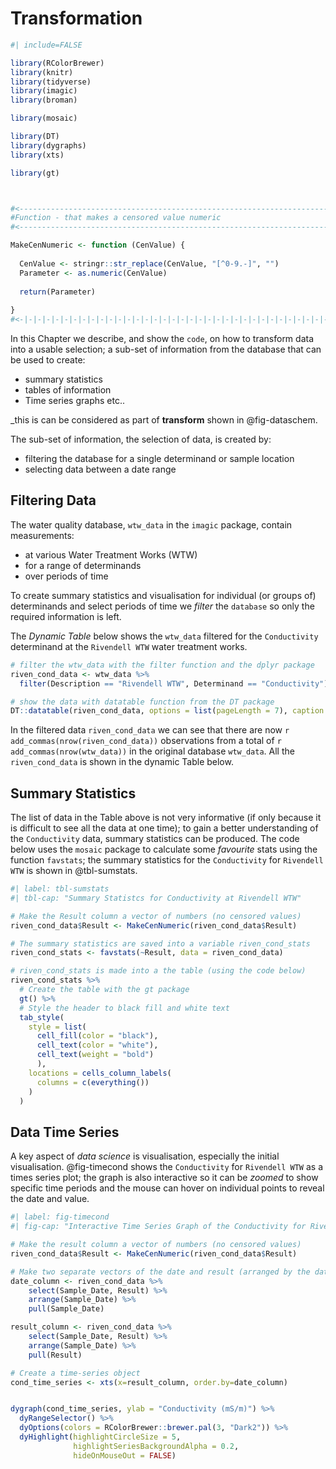 # Transformation

```r
#| include=FALSE

library(RColorBrewer)
library(knitr)
library(tidyverse)
library(imagic)
library(broman)

library(mosaic)

library(DT)
library(dygraphs)
library(xts)

library(gt)



#<----------------------------------------------------------------------
#Function - that makes a censored value numeric
#<----------------------------------------------------------------------

MakeCenNumeric <- function (CenValue) { 
  
  CenValue <- stringr::str_replace(CenValue, "[^0-9.-]", "") 
  Parameter <- as.numeric(CenValue) 
  
  return(Parameter) 
  
}
#<-|-|-|-|-|-|-|-|-|-|-|-|-|-|-|-|-|-|-|-|-|-|-|-|-|-|-|-|-|-|-|-|-|-|-|


```

In this Chapter we describe, and show the `code`, on how to transform data into a usable selection; a sub-set of information from the database that can be used to create: 

* summary statistics
* tables of information
* Time series graphs etc..

_this is can be considered as part of __transform__ shown in @fig-dataschem.

The sub-set of information, the selection of data, is created by:  

* filtering the database for a single determinand or sample location   
* selecting data between a date range   


## Filtering Data 


The water quality database, `wtw_data` in the `imagic` package, contain measurements: 

* at various Water Treatment Works (WTW)   
* for a range of determinands  
* over periods of time


To create summary statistics and visualisation for individual (or groups of) determinands and select periods of time we _filter_ the `database`  so only the required  information is left.  

The _Dynamic Table_ below shows the `wtw_data` filtered for the `Conductivity` determinand at the `Rivendell WTW` water treatment works.  


```r
# filter the wtw_data with the filter function and the dplyr package
riven_cond_data <- wtw_data %>% 
  filter(Description == "Rivendell WTW", Determinand == "Conductivity") 

# show the data with datatable function from the DT package
DT::datatable(riven_cond_data, options = list(pageLength = 7), caption = 'Conductivity at Rivendell WTW')

```
In the filtered data `riven_cond_data` we can see that there are now `r add_commas(nrow(riven_cond_data))` observations from a total of `r add_commas(nrow(wtw_data))` in the original database `wtw_data`. All the `riven_cond_data` is shown in the dynamic Table below.  

## Summary Statistics

The list of data in the Table above is not very informative (if only because it is difficult to see all the data at one time); to gain a better understanding of the `Conductivity` data, summary statistics can be produced. The code below uses the `mosaic` package to calculate some _favourite_ stats using the function `favstats`; the summary statistics for the `Conductivity` for `Rivendell WTW` is shown in @tbl-sumstats. 


```r
#| label: tbl-sumstats
#| tbl-cap: "Summary Statistcs for Conductivity at Rivendell WTW"

# Make the Result column a vector of numbers (no censored values)
riven_cond_data$Result <- MakeCenNumeric(riven_cond_data$Result)

# The summary statistics are saved into a variable riven_cond_stats 
riven_cond_stats <- favstats(~Result, data = riven_cond_data)

# riven_cond_stats is made into a the table (using the code below)
riven_cond_stats %>% 
  # Create the table with the gt package
  gt() %>% 
  # Style the header to black fill and white text
  tab_style(
    style = list(
      cell_fill(color = "black"),
      cell_text(color = "white"),
      cell_text(weight = "bold")
      ),
    locations = cells_column_labels(
      columns = c(everything())
    )
  )

```



## Data Time Series  

A key aspect of _data science_ is visualisation, especially the initial visualisation. @fig-timecond shows the `Conductivity` for `Rivendell WTW` as a times series plot; the graph is also interactive so it can be _zoomed_ to show specific time periods and the mouse can hover on individual points to reveal the date and value.

```r
#| label: fig-timecond
#| fig-cap: "Interactive Time Series Graph of the Conductivity for Rivendell WTW"

# Make the result column a vector of numbers (no censored values)
riven_cond_data$Result <- MakeCenNumeric(riven_cond_data$Result)

# Make two separate vectors of the date and result (arranged by the date)
date_column <- riven_cond_data %>% 
    select(Sample_Date, Result) %>% 
    arrange(Sample_Date) %>% 
    pull(Sample_Date)

result_column <- riven_cond_data %>% 
    select(Sample_Date, Result) %>% 
    arrange(Sample_Date) %>% 
    pull(Result) 

# Create a time-series object
cond_time_series <- xts(x=result_column, order.by=date_column)


dygraph(cond_time_series, ylab = "Conductivity (mS/m)") %>%
  dyRangeSelector() %>% 
  dyOptions(colors = RColorBrewer::brewer.pal(3, "Dark2")) %>% 
  dyHighlight(highlightCircleSize = 5, 
              highlightSeriesBackgroundAlpha = 0.2,
              hideOnMouseOut = FALSE)

```



